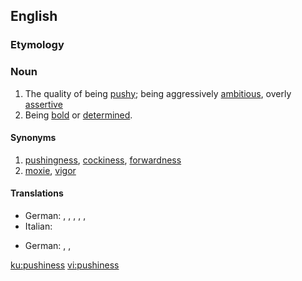 ==English==

===Etymology===
{{suffix|en|pushy|ness}}

===Noun===
{{en-noun|-}}

# The quality of being [[pushy]]; being aggressively [[ambitious]], overly [[assertive]]
# Being [[bold]] or [[determined]]. 

====Synonyms====
# [[pushingness]], [[cockiness]], [[forwardness]]
# [[moxie]], [[vigor]]

====Translations====
{{trans-top|the quality of being pushy}}
* German: {{t+|de|Aufdringlichkeit|f}}, {{t|de|Penetranz|f}}, {{t|de|Strebertum|n}}, {{t|de|Agressivität|f}}, {{t|de|Rücksichtslosigkeit|f}}, {{t|de|Ellenbogentechnik|f}}
* Italian: {{t|it|rampantismo|m}}
{{trans-mid}}
{{trans-bottom}}

{{trans-top|being bold or determined}}
* German: {{t+|de|Tatkraft|f}}, {{t|de|Unternehmungsgeist|f}}, {{t|de|Strebertum|n}}
{{trans-mid}}
{{trans-bottom}}



[[ku:pushiness]]
[[vi:pushiness]]